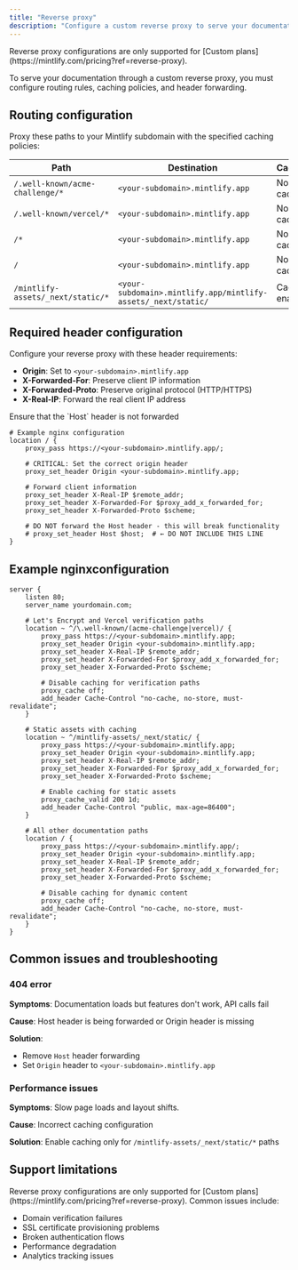 ```yaml
---
title: "Reverse proxy"
description: "Configure a custom reverse proxy to serve your documentation"
---
```



<Note>
  Reverse proxy configurations are only supported for [Custom plans](https://mintlify.com/pricing?ref=reverse-proxy).
</Note>

To serve your documentation through a custom reverse proxy, you must configure routing rules, caching policies, and header forwarding.

## Routing configuration

Proxy these paths to your Mintlify subdomain with the specified caching policies:

| Path | Destination | Caching |
|------|-------------|---------|
| `/.well-known/acme-challenge/*` | `<your-subdomain>.mintlify.app` | No cache |
| `/.well-known/vercel/*` | `<your-subdomain>.mintlify.app` | No cache |
| `/*` | `<your-subdomain>.mintlify.app` | No cache |
| `/` | `<your-subdomain>.mintlify.app` | No cache |
| `/mintlify-assets/_next/static/*` | `<your-subdomain>.mintlify.app/mintlify-assets/_next/static/` | Cache enabled |

## Required header configuration

Configure your reverse proxy with these header requirements:

- **Origin**: Set to `<your-subdomain>.mintlify.app`
- **X-Forwarded-For**: Preserve client IP information
- **X-Forwarded-Proto**: Preserve original protocol (HTTP/HTTPS)
- **X-Real-IP**: Forward the real client IP address

<Warning>
  Ensure that the `Host` header is not forwarded
</Warning>

```nginx
# Example nginx configuration
location / {
    proxy_pass https://<your-subdomain>.mintlify.app/;
    
    # CRITICAL: Set the correct origin header
    proxy_set_header Origin <your-subdomain>.mintlify.app;
    
    # Forward client information
    proxy_set_header X-Real-IP $remote_addr;
    proxy_set_header X-Forwarded-For $proxy_add_x_forwarded_for;
    proxy_set_header X-Forwarded-Proto $scheme;
    
    # DO NOT forward the Host header - this will break functionality
    # proxy_set_header Host $host;  # ← DO NOT INCLUDE THIS LINE
}
```

## Example nginxconfiguration

```nginx
server {
    listen 80;
    server_name yourdomain.com;
    
    # Let's Encrypt and Vercel verification paths
    location ~ ^/\.well-known/(acme-challenge|vercel)/ {
        proxy_pass https://<your-subdomain>.mintlify.app;
        proxy_set_header Origin <your-subdomain>.mintlify.app;
        proxy_set_header X-Real-IP $remote_addr;
        proxy_set_header X-Forwarded-For $proxy_add_x_forwarded_for;
        proxy_set_header X-Forwarded-Proto $scheme;
        
        # Disable caching for verification paths
        proxy_cache off;
        add_header Cache-Control "no-cache, no-store, must-revalidate";
    }
    
    # Static assets with caching
    location ~ ^/mintlify-assets/_next/static/ {
        proxy_pass https://<your-subdomain>.mintlify.app;
        proxy_set_header Origin <your-subdomain>.mintlify.app;
        proxy_set_header X-Real-IP $remote_addr;
        proxy_set_header X-Forwarded-For $proxy_add_x_forwarded_for;
        proxy_set_header X-Forwarded-Proto $scheme;
        
        # Enable caching for static assets
        proxy_cache_valid 200 1d;
        add_header Cache-Control "public, max-age=86400";
    }
    
    # All other documentation paths
    location / {
        proxy_pass https://<your-subdomain>.mintlify.app/;
        proxy_set_header Origin <your-subdomain>.mintlify.app;
        proxy_set_header X-Real-IP $remote_addr;
        proxy_set_header X-Forwarded-For $proxy_add_x_forwarded_for;
        proxy_set_header X-Forwarded-Proto $scheme;
        
        # Disable caching for dynamic content
        proxy_cache off;
        add_header Cache-Control "no-cache, no-store, must-revalidate";
    }
}
```

<Propagating />

## Common issues and troubleshooting

### 404 error

**Symptoms**: Documentation loads but features don't work, API calls fail

**Cause**: Host header is being forwarded or Origin header is missing

**Solution**:

- Remove `Host` header forwarding
- Set `Origin` header to `<your-subdomain>.mintlify.app`

### Performance issues

**Symptoms**: Slow page loads and layout shifts.

**Cause**: Incorrect caching configuration

**Solution**: Enable caching only for `/mintlify-assets/_next/static/*` paths

## Support limitations

<Warning>
  Reverse proxy configurations are only supported for [Custom plans](https://mintlify.com/pricing?ref=reverse-proxy). Common issues include:

  - Domain verification failures
  - SSL certificate provisioning problems
  - Broken authentication flows
  - Performance degradation
  - Analytics tracking issues
</Warning>
